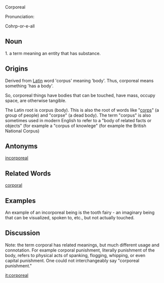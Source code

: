 Corporeal

Pronunciation:

Cohrp-or-e-all

==Noun==

1.  a term meaning an entity that has substance. 

== Origins ==

Derived from [[Latin]] word 'corpus' meaning 'body'.  Thus, corporeal means something 'has a body'.

So, corporeal things have bodies that can be touched, have mass, occupy space, are otherwise tangible.

The Latin root is corpus (body).  This is also the root of words like "[[corps]]" (a group of people) and "corpse" (a dead body). The term "corpus" is also sometimes used in modern English to refer to a "body of related facts or objects" (for example a "corpus of knowlege" (for example the British National Corpus)

==Antonyms==

[[incorporeal]]

==Related Words==

[[corporal]]

==Examples==

An example of an incorporeal being is the tooth fairy - an imaginary being that can be visualized, spoken to, etc., but not actually touched.

==Discussion==

Note: the term corporal has related meanings, but much different usage and connotation. For example corporal punishment, literally punishment of the body, refers to physical acts of spanking, flogging, whipping, or even capital punishment. One could not interchangeably say "corporeal punishment."

[[it:corporeal]]